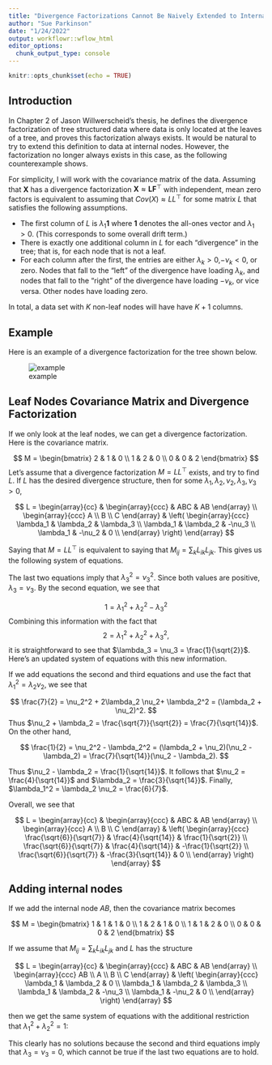 ```yaml
---
title: "Divergence Factorizations Cannot Be Naively Extended to Internal Node Data"
author: "Sue Parkinson"
date: "1/24/2022"
output: workflowr::wflow_html
editor_options:
  chunk_output_type: console
---
```

```r
knitr::opts_chunk$set(echo = TRUE)
```

\newcommand{\data}{\mathbf X}
\newcommand{\loadings}{\mathbf L}
\newcommand{\factors}{\mathbf F}
\newcommand{\R}{\mathbb R}
\newcommand{\ones}{\mathbf 1}

## Introduction

In Chapter 2 of Jason Willwerscheid's thesis, he defines the divergence factorization
 of tree structured data where data is only located at the leaves of a tree, and proves this factorization always exists. It would be natural to try to extend this definition to data at internal nodes. However, the factorization no longer always exists in this case, as the following counterexample shows.
 
For simplicity, I will work with the covariance matrix of the data. Assuming that $\data$ has a divergence factorization $\data \approx \loadings \factors^\top$ with independent, mean zero factors is equivalent to assuming that $Cov(X) \approx L L^\top$ for some matrix $L$ that satisfies the following assumptions.

* The first column of $L$ is $\lambda_1 \ones$ where $\ones$ denotes the all-ones vector and $\lambda_1>0$. (This corresponds to some overall drift term.)
* There is exactly one additional column in $L$ for each "divergence" in the tree; that is, for each node that is not a leaf.
* For each column after the first, the entries are either $\lambda_k > 0$,$-\nu_k < 0$, or zero. Nodes that fall to the "left" of the divergence have loading $\lambda_k$, and nodes  that fall to the "right" of the divergence have loading $-\nu_k$, or vice versa. Other nodes have loading zero.

In total, a data set with $K$ non-leaf nodes will have have $K+1$ columns.

## Example

Here is an example of a divergence factorization for the tree shown below.

![example](example.jpg)

## Leaf Nodes Covariance Matrix and Divergence Factorization

If we only look at the leaf nodes, we can get a divergence factorization. Here is the covariance matrix.

$$
M = \begin{bmatrix}
2 & 1 & 0 \\
1 & 2 & 0 \\
0 & 0 & 2
\end{bmatrix}
$$
Let's assume that a divergence factorization $M = L L^\top$ exists, and try to find $L$. If $L$ has the desired divergence structure, then for some $\lambda_1,\lambda_2,\nu_2,\lambda_3,\nu_3 > 0$,

<div class="math">
$$
L = \begin{array}{cc} &
\begin{array}{ccc}  & ABC & AB \end{array}
\\
\begin{array}{ccc}
A \\
B \\
C \end{array}
&
\left(
\begin{array}{ccc}
\lambda_1 & \lambda_2 & \lambda_3 \\
\lambda_1 & \lambda_2 & -\nu_3 \\
\lambda_1 & -\nu_2    & 0 \\
\end{array}
\right)
\end{array}
$$
</div>

Saying that $M = L L^\top$ is equivalent to saying that $M_{ij} = \sum_k L_{ik} L_{jk}$. This gives us the following system of equations.

\begin{align*}
0 &= \lambda_1^2 - \lambda_2 \nu_2 \\
1 &= \lambda_1^2 + \lambda_2^2 - \lambda_3 \nu_3 \\
2 &= \lambda_1^2 + \nu_2^2\\
2 &= \lambda_1^2 + \lambda_2^2 + \lambda_3^2 \\
2 &= \lambda_1^2 + \lambda_2^2 + \nu_3^2 \\
\end{align*}

The last two equations imply that $\lambda_3^2 = \nu_3^2$. Since both values are positive, $\lambda_3 = \nu_3$. By the second equation, we see that

$$1 = \lambda_1^2 + \lambda_2^2 - \lambda_3^2$$
Combining this information with the fact that 
$$2 = \lambda_1^2 + \lambda_2^2 + \lambda_3^2,$$
it is straightforward to see that $\lambda_3 = \nu_3 = \frac{1}{\sqrt{2}}$. Here's an updated system of equations with this new information.

\begin{align*}
0 &= \lambda_1^2 - \lambda_2 \nu_2 \\
\frac{3}{2} &= \lambda_1^2 + \lambda_2^2\\
2 &= \lambda_1^2 + \nu_2^2.
\end{align*}

If we add equations the second and third equations and use the fact that $\lambda_1^2 = \lambda_2 \nu_2$, we see that

$$
\frac{7}{2} = \nu_2^2 + 2\lambda_2 \nu_2+ \lambda_2^2 = (\lambda_2 + \nu_2)^2.
$$
Thus $\nu_2 + \lambda_2 = \frac{\sqrt{7}}{\sqrt{2}} = \frac{7}{\sqrt{14}}$. On the other hand, 

$$
\frac{1}{2} = \nu_2^2 - \lambda_2^2 = (\lambda_2 + \nu_2)(\nu_2 - \lambda_2) = \frac{7}{\sqrt{14}}(\nu_2 - \lambda_2).
$$

Thus $\nu_2 - \lambda_2 = \frac{1}{\sqrt{14}}$. It follows that $\nu_2 = \frac{4}{\sqrt{14}}$ and $\lambda_2 = \frac{3}{\sqrt{14}}$. Finally, $\lambda_1^2 = \lambda_2 \nu_2 = \frac{6}{7}$. 

Overall, we see that
<div class="math">
$$
L = \begin{array}{cc} &
\begin{array}{ccc}  & ABC & AB \end{array}
\\
\begin{array}{ccc}
A \\
B \\
C \end{array}
&
\left(
\begin{array}{ccc}
\frac{\sqrt{6}}{\sqrt{7}} & \frac{4}{\sqrt{14}} & \frac{1}{\sqrt{2}} \\
\frac{\sqrt{6}}{\sqrt{7}} & \frac{4}{\sqrt{14}} & -\frac{1}{\sqrt{2}} \\
\frac{\sqrt{6}}{\sqrt{7}} & -\frac{3}{\sqrt{14}}    & 0 \\
\end{array}
\right)
\end{array}
$$
</div>

## Adding internal nodes

If we add the internal node $AB$, then the covariance matrix becomes 

$$
M = \begin{bmatrix}
1 & 1 & 1 & 0 \\
1 & 2 & 1 & 0 \\
1 & 1 & 2 & 0 \\
0 & 0 & 0 & 2
\end{bmatrix}
$$

If we assume that $M_{ij} = \sum_k L_{ik} L_{jk}$ and $L$ has the structure 
<div class="math">
$$
L = \begin{array}{cc} &
\begin{array}{ccc}  & ABC & AB \end{array}
\\
\begin{array}{ccc}
AB \\
A \\
B \\
C \end{array}
&
\left(
\begin{array}{ccc}
\lambda_1 & \lambda_2 & 0 \\
\lambda_1 & \lambda_2 & \lambda_3 \\
\lambda_1 & \lambda_2 & -\nu_3 \\
\lambda_1 & -\nu_2    & 0 \\
\end{array}
\right)
\end{array}
$$
</div>
then we get the same system of equations with the additional restriction that $\lambda_1^2 + \lambda_2^2 = 1$:

\begin{align*}
0 &= \lambda_1^2 - \lambda_2 \nu_2 \\
1 &= \lambda_1^2 + \lambda_2^2 \\
1 &= \lambda_1^2 + \lambda_2^2 - \lambda_3 \nu_3 \\
2 &= \lambda_1^2 + \nu_2^2\\
2 &= \lambda_1^2 + \lambda_2^2 + \lambda_3^2 \\
2 &= \lambda_1^2 + \lambda_2^2 + \nu_3^2 \\
\end{align*}

This clearly has no solutions because the second and third equations imply that $\lambda_3 = \nu_3 = 0$, which cannot be true if the last two equations are to hold.